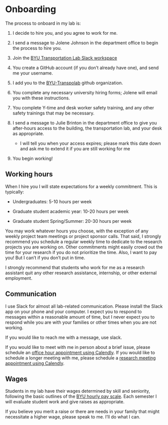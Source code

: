 # Onboarding

The process to onboard in my lab is:

1.  I decide to hire you, and you agree to work for me.

2.  I send a message to Jolene Johnson in the department office to begin the process to hire you.

3.  Join the [BYU Transportation Lab Slack workspace](https://join.slack.com/t/byu-transpolab/shared_invite/zt-1nejeylj9-E036BYw4IQMdoQo_FPr_ng)

4.  You create a GitHub account (if you don't already have one), and send me your username.

5.  I add you to the [BYU-Transpolab](https://github.com/byu-transpolab) github organization.

6.  You complete any necessary university hiring forms; Jolene will email you with these instructions.

7.  You complete Y-time and desk worker safety training, and any other safety trainings that may be necessary.

8.  I send a message to Julie Brinton in the department office to give you after-hours access to the building, the transportation lab, and your desk as appropriate.

    -   I will tell you when your access expires; please mark this date down and ask me to extend it if you are still working for me

9.  You begin working!

## Working hours

When I hire you I will state expectations for a weekly commitment. This is typically:

-   Undergraduates: 5-10 hours per week

-   Graduate student academic year: 10-20 hours per week

-   Graduate student Spring/Summer: 20-30 hours per week

You may work whatever hours you choose, with the exception of any weekly project team meetings or project sponsor calls. That said, I strongly recommend you schedule a regular weekly time to dedicate to the research projects you are working on. Other commitments might easily crowd out the time for your research if you do not prioritize the time. Also, I want to pay you! But I can't if you don't put in time.

I strongly recommend that students who work for me as a research assistant quit any other research assistance, internship, or other external employment.

## Communication

I use Slack for almost all lab-related communication. Please install the Slack app on your phone and your computer. I expect you to respond to messages within a reasonable amount of time, but I never expect you to respond while you are with your families or other times when you are not working.

If you would like to reach me with a message, use slack.

If you would like to meet with me in person about a brief issue, please schedule an [office hour appointment using Calendly](https://calendly.com/gregmacfarlane/office-hours). If you would like to schedule a longer meeting with me, please schedule a [research meeting appointment using Calendly](https://calendly.com/gregmacfarlane/research).

## Wages

Students in my lab have their wages determined by skill and seniority, following the basic outlines of the [BYU hourly pay scale](https://hrs.byu.edu/00000185-119a-dab8-a3df-15ffffd20001/2023-student-employee-hourly-pay-scale). Each semester I will evaluate student work and give raises as appropriate.

If you believe you merit a raise or there are needs in your family that might necessitate a higher wage, please speak to me. I'll do what I can.
